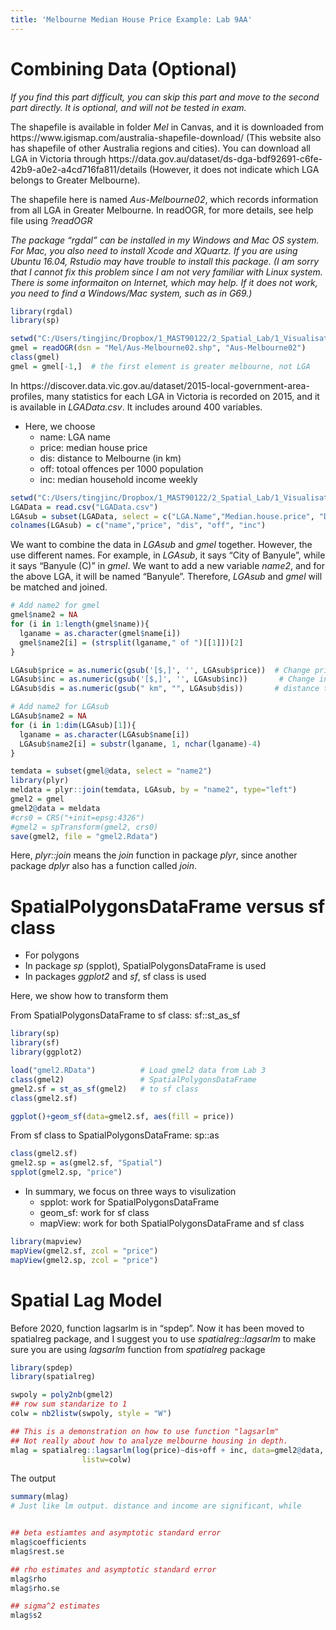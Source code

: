 ```yaml
---
title: 'Melbourne Median House Price Example: Lab 9AA'
---
```





# Combining Data (Optional)

*If you find this part difficult, you can skip this part and move to the second part directly. It is optional, and will not be tested in exam.*


The shapefile is available in folder *Mel* in Canvas, and it is downloaded from https://www.igismap.com/australia-shapefile-download/ (This website also has shapefile of other Australia regions and cities). You can download all LGA in Victoria through  https://data.gov.au/dataset/ds-dga-bdf92691-c6fe-42b9-a0e2-a4cd716fa811/details (However, it does not indicate which LGA belongs to Greater Melbourne). 

The shapefile here is named *Aus-Melbourne02*, which records information from all LGA in Greater Melbourne. In readOGR, for more details, see help file using *?readOGR* 

*The package "rgdal" can be installed in my Windows and Mac OS system. For Mac, you also need to install Xcode and XQuartz. If you are using Ubuntu 16.04, Rstudio may have trouble to install this package. (I am sorry that I cannot fix this problem since I am not very familiar with Linux system. There is some informaiton on Internet, which may help. If it does not work, you need to find a Windows/Mac system, such as in G69.) *

```r
library(rgdal)
library(sp)
```

```r
setwd("C:/Users/tingjinc/Dropbox/1_MAST90122/2_Spatial_Lab/1_Visualisation_Lab23679/1_sp")
gmel = readOGR(dsn = "Mel/Aus-Melbourne02.shp", "Aus-Melbourne02")
class(gmel) 
gmel = gmel[-1,]  # the first element is greater melbourne, not LGA
```


In https://discover.data.vic.gov.au/dataset/2015-local-government-area-profiles, many statistics for each LGA in Victoria is recorded on 2015, and it is available in *LGAData.csv*. It includes around 400 variables. 

* Here, we choose
  + name: LGA name
  + price: median house price
  + dis: distance to Melbourne (in km)
  + off: totoal offences per 1000 population
  + inc: median household income weekly


```r
setwd("C:/Users/tingjinc/Dropbox/1_MAST90122/2_Spatial_Lab/1_Visualisation_Lab23679/1_sp")
LGAData = read.csv("LGAData.csv")
LGAsub = subset(LGAData, select = c("LGA.Name","Median.house.price", "Distance.to.Melbourne", "Total.offences.per.1.000.population", "Median.household.income"))
colnames(LGAsub) = c("name","price", "dis", "off", "inc")
```

We want to combine the data in *LGAsub* and *gmel* together. However, the use different names. For example, in *LGAsub*, it says "City of Banyule", while it says "Banyule (C)" in *gmel*. We want to add a new variable *name2*, and for the above LGA, it will be named "Banyule".  Therefore, *LGAsub* and *gmel* will be matched and joined. 
```r
# Add name2 for gmel
gmel$name2 = NA
for (i in 1:length(gmel$name)){
  lganame = as.character(gmel$name[i])
  gmel$name2[i] = (strsplit(lganame," of ")[[1]])[2]
}

LGAsub$price = as.numeric(gsub('[$,]', '', LGAsub$price))  # Change price from dollar form to numbers
LGAsub$inc = as.numeric(gsub('[$,]', '', LGAsub$inc))       # Change income from dollar form to numbers
LGAsub$dis = as.numeric(gsub(" km", "", LGAsub$dis))       # distance to numeric

# Add name2 for LGAsub
LGAsub$name2 = NA
for (i in 1:dim(LGAsub)[1]){
  lganame = as.character(LGAsub$name[i])
  LGAsub$name2[i] = substr(lganame, 1, nchar(lganame)-4)
}

temdata = subset(gmel@data, select = "name2") 
library(plyr) 
meldata = plyr::join(temdata, LGAsub, by = "name2", type="left")
gmel2 = gmel
gmel2@data = meldata
#crs0 = CRS("+init=epsg:4326")
#gmel2 = spTransform(gmel2, crs0)
save(gmel2, file = "gmel2.Rdata")   
```
Here, *plyr::join* means the *join* function in package *plyr*, since another package *dplyr* also has a function called *join*. 



# SpatialPolygonsDataFrame versus sf class

* For polygons
+ In package *sp* (spplot), SpatialPolygonsDataFrame is used
+ In packages *ggplot2* and *sf*, sf class is used

Here, we show how to transform them


From SpatialPolygonsDataFrame to sf class: sf::st_as_sf
```r
library(sp)
library(sf)
library(ggplot2)
```


```r
load("gmel2.RData")          # Load gmel2 data from Lab 3
class(gmel2)                 # SpatialPolygonsDataFrame
gmel2.sf = st_as_sf(gmel2)   # to sf class
class(gmel2.sf)

ggplot()+geom_sf(data=gmel2.sf, aes(fill = price))

```
From sf class to SpatialPolygonsDataFrame: sp::as
```r
class(gmel2.sf)
gmel2.sp = as(gmel2.sf, "Spatial")
spplot(gmel2.sp, "price")
```
* In summary, we focus on three ways to visulization
  + spplot:    work for SpatialPolygonsDataFrame
  + geom_sf:   work for sf class
  + mapView:   work for both SpatialPolygonsDataFrame and sf class

```r
library(mapview)
mapView(gmel2.sf, zcol = "price")
mapView(gmel2.sp, zcol = "price")
```


# Spatial Lag Model

Before 2020, function lagsarlm is in "spdep". Now it has been moved to spatialreg package, and I suggest you to use *spatialreg::lagsarlm* to make sure you are using *lagsarlm* function from *spatialreg* package

```r
library(spdep)
library(spatialreg)
```


```r
swpoly = poly2nb(gmel2)
## row sum standarize to 1
colw = nb2listw(swpoly, style = "W")

## This is a demonstration on how to use function "lagsarlm"
## Not really about how to analyze melbourne housing in depth. 
mlag = spatialreg::lagsarlm(log(price)~dis+off + inc, data=gmel2@data, 
                listw=colw) 

```


The output

```r
summary(mlag)
# Just like lm output. distance and income are significant, while 


## beta estiamtes and asymptotic standard error
mlag$coefficients
mlag$rest.se

## rho estimates and asymptotic standard error
mlag$rho
mlag$rho.se

## sigma^2 estimates
mlag$s2

```




